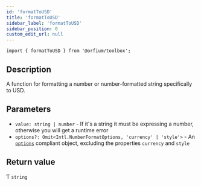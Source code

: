 ```yaml
---
id: 'formatToUSD'
title: 'formatToUSD'
sidebar_label: 'formatToUSD'
sidebar_position: 0
custom_edit_url: null
---
```


`import { formatToUSD } from '@orfium/toolbox';`

## Description

A function for formatting a number or number-formatted string specifically to USD.

## Parameters

- `value: string | number` - If it's a string it must be expressing a number, otherwise you will get a runtime error
- `options?: Omit<Intl.NumberFormatOptions, 'currency' | 'style'>` - An [`options`](https://developer.mozilla.org/en-US/docs/Web/JavaScript/Reference/Global_Objects/Intl/NumberFormat/NumberFormat#options) compliant object, excluding the properties `currency` and `style`

## Return value

Ƭ `string`
